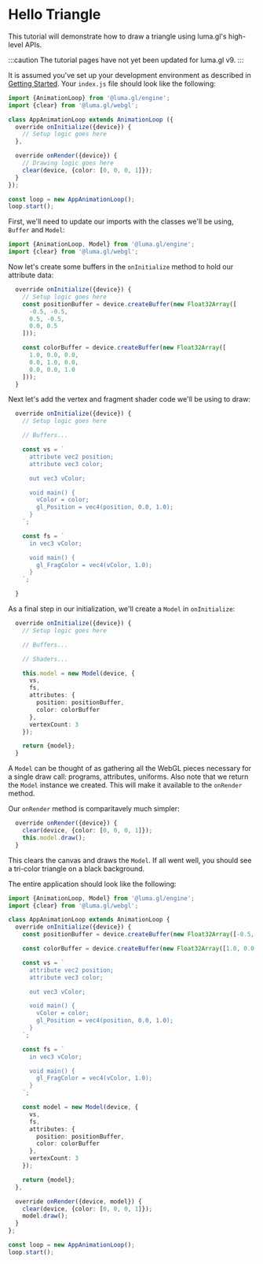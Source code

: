 
# Hello Triangle

This tutorial will demonstrate how to draw a triangle using luma.gl's high-level APIs.

:::caution
The tutorial pages have not yet been updated for luma.gl v9. 
:::

<DeviceTabs />
<HelloTriangleExample />

It is assumed you've set up your development environment as described in
[Getting Started](/docs/getting-started). Your `index.js` file should look like the following:

```typescript
import {AnimationLoop} from '@luma.gl/engine';
import {clear} from '@luma.gl/webgl';

class AppAnimationLoop extends AnimationLoop ({
  override onInitialize({device}) {
    // Setup logic goes here
  },

  override onRender({device}) {
    // Drawing logic goes here
    clear(device, {color: [0, 0, 0, 1]});
  }
});

const loop = new AppAnimationLoop();
loop.start();
```

First, we'll need to update our imports with the classes we'll be using, `Buffer` and `Model`:

```typescript
import {AnimationLoop, Model} from '@luma.gl/engine';
import {clear} from '@luma.gl/webgl';
```

Now let's create some buffers in the `onInitialize` method to hold our attribute data:

```typescript
  override onInitialize({device}) {
    // Setup logic goes here
    const positionBuffer = device.createBuffer(new Float32Array([
      -0.5, -0.5,
      0.5, -0.5,
      0.0, 0.5
    ]));

    const colorBuffer = device.createBuffer(new Float32Array([
      1.0, 0.0, 0.0,
      0.0, 1.0, 0.0,
      0.0, 0.0, 1.0
    ]));
  }
```

Next let's add the vertex and fragment shader code we'll be using to draw:

```typescript
  override onInitialize({device}) {
    // Setup logic goes here

    // Buffers...

    const vs = `
      attribute vec2 position;
      attribute vec3 color;

      out vec3 vColor;

      void main() {
        vColor = color;
        gl_Position = vec4(position, 0.0, 1.0);
      }
    `;

    const fs = `
      in vec3 vColor;

      void main() {
        gl_FragColor = vec4(vColor, 1.0);
      }
    `;

  }
```

As a final step in our initialization, we'll create a `Model` in `onInitialize`:

```typescript
  override onInitialize({device}) {
    // Setup logic goes here

    // Buffers...

    // Shaders...

    this.model = new Model(device, {
      vs,
      fs,
      attributes: {
        position: positionBuffer,
        color: colorBuffer
      },
      vertexCount: 3
    });

    return {model};
  }
```

A `Model` can be thought of as gathering all the WebGL pieces necessary for a single draw call: programs, attributes, uniforms. Also note that we return the `Model` instance we created. This will make it available to the `onRender` method.

Our `onRender` method is comparitavely much simpler:

```typescript
  override onRender({device}) {
    clear(device, {color: [0, 0, 0, 1]});
    this.model.draw();
  }
```

This clears the canvas and draws the `Model`. If all went well, you should see a tri-color triangle on a black background.

The entire application should look like the following:

```typescript
import {AnimationLoop, Model} from '@luma.gl/engine';
import {clear} from '@luma.gl/webgl';

class AppAnimationLoop extends AnimationLoop {
  override onInitialize({device}) {
    const positionBuffer = device.createBuffer(new Float32Array([-0.5, -0.5, 0.5, -0.5, 0.0, 0.5]));

    const colorBuffer = device.createBuffer(new Float32Array([1.0, 0.0, 0.0, 0.0, 1.0, 0.0, 0.0, 0.0, 1.0]));

    const vs = `
      attribute vec2 position;
      attribute vec3 color;

      out vec3 vColor;

      void main() {
        vColor = color;
        gl_Position = vec4(position, 0.0, 1.0);
      }
    `;

    const fs = `
      in vec3 vColor;

      void main() {
        gl_FragColor = vec4(vColor, 1.0);
      }
    `;

    const model = new Model(device, {
      vs,
      fs,
      attributes: {
        position: positionBuffer,
        color: colorBuffer
      },
      vertexCount: 3
    });

    return {model};
  },

  override onRender({device, model}) {
    clear(device, {color: [0, 0, 0, 1]});
    model.draw();
  }
};

const loop = new AppAnimationLoop();
loop.start();
```
